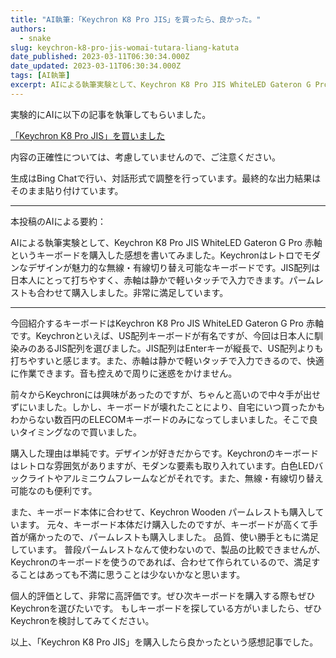 ```yaml
---
title: "AI執筆:「Keychron K8 Pro JIS」を買ったら、良かった。"
authors:
  - snake
slug: keychron-k8-pro-jis-womai-tutara-liang-katuta
date_published: 2023-03-11T06:30:34.000Z
date_updated: 2023-03-11T06:30:34.000Z
tags: [AI執筆]
excerpt: AIによる執筆実験として、Keychron K8 Pro JIS WhiteLED Gateron G Pro 赤軸というキーボードを購入した感想を書いてみました。Keychronはレトロでモダンなデザインが魅力的な無線・有線切り替え可能なキーボードです。JIS配列は日本人にとって打ちやすく、赤軸は静かで軽いタッチで入力できます。パームレストも合わせて購入しました。非常に満足しています。
---
```


実験的にAIに以下の記事を執筆してもらいました。

[「Keychron K8 Pro JIS」を買いました](/i-bought-the-keychron-k8-pro-jis/)

内容の正確性については、考慮していませんので、ご注意ください。

生成はBing Chatで行い、対話形式で調整を行っています。最終的な出力結果はそのまま貼り付けています。

---

本投稿のAIによる要約：

AIによる執筆実験として、Keychron K8 Pro JIS WhiteLED Gateron G Pro 赤軸というキーボードを購入した感想を書いてみました。Keychronはレトロでモダンなデザインが魅力的な無線・有線切り替え可能なキーボードです。JIS配列は日本人にとって打ちやすく、赤軸は静かで軽いタッチで入力できます。パームレストも合わせて購入しました。非常に満足しています。

---

今回紹介するキーボードはKeychron K8 Pro JIS WhiteLED Gateron G Pro 赤軸です。Keychronといえば、US配列キーボードが有名ですが、今回は日本人に馴染みのあるJIS配列を選びました。JIS配列はEnterキーが縦長で、US配列よりも打ちやすいと感じます。また、赤軸は静かで軽いタッチで入力できるので、快適に作業できます。音も控えめで周りに迷惑をかけません。

前々からKeychronには興味があったのですが、ちゃんと高いので中々手が出せずにいました。しかし、キーボードが壊れたことにより、自宅にいつ買ったかもわからない数百円のELECOMキーボードのみになってしまいました。そこで良いタイミングなので買いました。

購入した理由は単純です。デザインが好きだからです。Keychronのキーボードはレトロな雰囲気がありますが、モダンな要素も取り入れています。白色LEDバックライトやアルミニウムフレームなどがそれです。また、無線・有線切り替え可能なのも便利です。

また、キーボード本体に合わせて、Keychron Wooden パームレストも購入しています。 元々、キーボード本体だけ購入したのですが、キーボードが高くて手首が痛かったので、パームレストも購入しました。 品質、使い勝手ともに満足しています。 普段パームレストなんて使わないので、製品の比較できませんが、Keychronのキーボードを使うのであれば、合わせて作られているので、満足することはあっても不満に思うことは少ないかなと思います。

個人的評価として、非常に高評価です。ぜひ次キーボードを購入する際もぜひKeychronを選びたいです。 もしキーボードを探している方がいましたら、ぜひKeychronを検討してみてください。

以上、「Keychron K8 Pro JIS」を購入したら良かったという感想記事でした。
